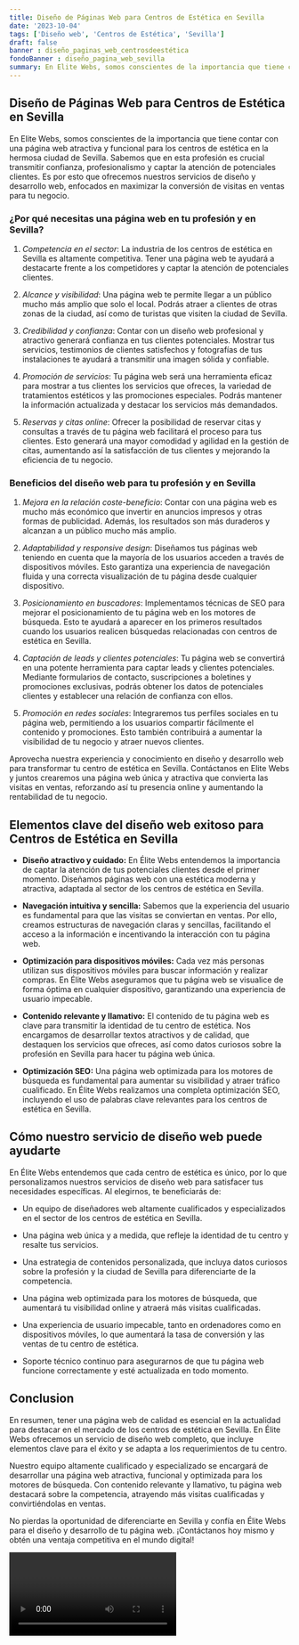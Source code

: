 ```yaml
---
title: Diseño de Páginas Web para Centros de Estética en Sevilla
date: '2023-10-04'
tags: ['Diseño web', 'Centros de Estética', 'Sevilla']
draft: false
banner : diseño_paginas_web_centrosdeestética
fondoBanner : diseño_pagina_web_sevilla
summary: En Elite Webs, somos conscientes de la importancia que tiene contar con una página web atractiva y funcional para los centros de estética en la hermosa ciudad de Sevilla. Sabemos que en esta profesión es crucial transmitir confianza, profesionalismo y captar la atención de potenciales clientes. Es por esto que ofrecemos nuestros servicios de diseño y desarrollo web, enfocados en maximizar la conversión de visitas en ventas para tu negocio.
---
```


## Diseño de Páginas Web para Centros de Estética en Sevilla

En Elite Webs, somos conscientes de la importancia que tiene contar con una página web atractiva y funcional para los centros de estética en la hermosa ciudad de Sevilla. Sabemos que en esta profesión es crucial transmitir confianza, profesionalismo y captar la atención de potenciales clientes. Es por esto que ofrecemos nuestros servicios de diseño y desarrollo web, enfocados en maximizar la conversión de visitas en ventas para tu negocio.

### ¿Por qué necesitas una página web en tu profesión y en Sevilla?

1. *Competencia en el sector*: La industria de los centros de estética en Sevilla es altamente competitiva. Tener una página web te ayudará a destacarte frente a los competidores y captar la atención de potenciales clientes.

2. *Alcance y visibilidad*: Una página web te permite llegar a un público mucho más amplio que solo el local. Podrás atraer a clientes de otras zonas de la ciudad, así como de turistas que visiten la ciudad de Sevilla.

3. *Credibilidad y confianza*: Contar con un diseño web profesional y atractivo generará confianza en tus clientes potenciales. Mostrar tus servicios, testimonios de clientes satisfechos y fotografías de tus instalaciones te ayudará a transmitir una imagen sólida y confiable.

4. *Promoción de servicios*: Tu página web será una herramienta eficaz para mostrar a tus clientes los servicios que ofreces, la variedad de tratamientos estéticos y las promociones especiales. Podrás mantener la información actualizada y destacar los servicios más demandados.

5. *Reservas y citas online*: Ofrecer la posibilidad de reservar citas y consultas a través de tu página web facilitará el proceso para tus clientes. Esto generará una mayor comodidad y agilidad en la gestión de citas, aumentando así la satisfacción de tus clientes y mejorando la eficiencia de tu negocio.

### Beneficios del diseño web para tu profesión y en Sevilla

1. *Mejora en la relación coste-beneficio*: Contar con una página web es mucho más económico que invertir en anuncios impresos y otras formas de publicidad. Además, los resultados son más duraderos y alcanzan a un público mucho más amplio.

2. *Adaptabilidad y responsive design*: Diseñamos tus páginas web teniendo en cuenta que la mayoría de los usuarios acceden a través de dispositivos móviles. Esto garantiza una experiencia de navegación fluida y una correcta visualización de tu página desde cualquier dispositivo.

3. *Posicionamiento en buscadores*: Implementamos técnicas de SEO para mejorar el posicionamiento de tu página web en los motores de búsqueda. Esto te ayudará a aparecer en los primeros resultados cuando los usuarios realicen búsquedas relacionadas con centros de estética en Sevilla.

4. *Captación de leads y clientes potenciales*: Tu página web se convertirá en una potente herramienta para captar leads y clientes potenciales. Mediante formularios de contacto, suscripciones a boletines y promociones exclusivas, podrás obtener los datos de potenciales clientes y establecer una relación de confianza con ellos.

5. *Promoción en redes sociales*: Integraremos tus perfiles sociales en tu página web, permitiendo a los usuarios compartir fácilmente el contenido y promociones. Esto también contribuirá a aumentar la visibilidad de tu negocio y atraer nuevos clientes.

Aprovecha nuestra experiencia y conocimiento en diseño y desarrollo web para transformar tu centro de estética en Sevilla. Contáctanos en Elite Webs y juntos crearemos una página web única y atractiva que convierta las visitas en ventas, reforzando así tu presencia online y aumentando la rentabilidad de tu negocio.

<GifSeo />

<Cta />

## Elementos clave del diseño web exitoso para Centros de Estética en Sevilla

- **Diseño atractivo y cuidado:** En Élite Webs entendemos la importancia de captar la atención de tus potenciales clientes desde el primer momento. Diseñamos páginas web con una estética moderna y atractiva, adaptada al sector de los centros de estética en Sevilla.

- **Navegación intuitiva y sencilla:** Sabemos que la experiencia del usuario es fundamental para que las visitas se conviertan en ventas. Por ello, creamos estructuras de navegación claras y sencillas, facilitando el acceso a la información e incentivando la interacción con tu página web.

- **Optimización para dispositivos móviles:** Cada vez más personas utilizan sus dispositivos móviles para buscar información y realizar compras. En Élite Webs aseguramos que tu página web se visualice de forma óptima en cualquier dispositivo, garantizando una experiencia de usuario impecable.

- **Contenido relevante y llamativo:** El contenido de tu página web es clave para transmitir la identidad de tu centro de estética. Nos encargamos de desarrollar textos atractivos y de calidad, que destaquen los servicios que ofreces, así como datos curiosos sobre la profesión en Sevilla para hacer tu página web única.

- **Optimización SEO:** Una página web optimizada para los motores de búsqueda es fundamental para aumentar su visibilidad y atraer tráfico cualificado. En Élite Webs realizamos una completa optimización SEO, incluyendo el uso de palabras clave relevantes para los centros de estética en Sevilla.

## Cómo nuestro servicio de diseño web puede ayudarte

En Élite Webs entendemos que cada centro de estética es único, por lo que personalizamos nuestros servicios de diseño web para satisfacer tus necesidades específicas. Al elegirnos, te beneficiarás de:

- Un equipo de diseñadores web altamente cualificados y especializados en el sector de los centros de estética en Sevilla.

- Una página web única y a medida, que refleje la identidad de tu centro y resalte tus servicios.

- Una estrategia de contenidos personalizada, que incluya datos curiosos sobre la profesión y la ciudad de Sevilla para diferenciarte de la competencia.

- Una página web optimizada para los motores de búsqueda, que aumentará tu visibilidad online y atraerá más visitas cualificadas.

- Una experiencia de usuario impecable, tanto en ordenadores como en dispositivos móviles, lo que aumentará la tasa de conversión y las ventas de tu centro de estética.

- Soporte técnico continuo para asegurarnos de que tu página web funcione correctamente y esté actualizada en todo momento.

## Conclusion

En resumen, tener una página web de calidad es esencial en la actualidad para destacar en el mercado de los centros de estética en Sevilla. En Élite Webs ofrecemos un servicio de diseño web completo, que incluye elementos clave para el éxito y se adapta a los requerimientos de tu centro.

Nuestro equipo altamente cualificado y especializado se encargará de desarrollar una página web atractiva, funcional y optimizada para los motores de búsqueda. Con contenido relevante y llamativo, tu página web destacará sobre la competencia, atrayendo más visitas cualificadas y convirtiéndolas en ventas.

No pierdas la oportunidad de diferenciarte en Sevilla y confía en Élite Webs para el diseño y desarrollo de tu página web. ¡Contáctanos hoy mismo y obtén una ventaja competitiva en el mundo digital!

<Video />

<CtaBot job='Centros de Estética' city='Sevilla'/>

<Gmaps query='Sevilla+españa+maps' />